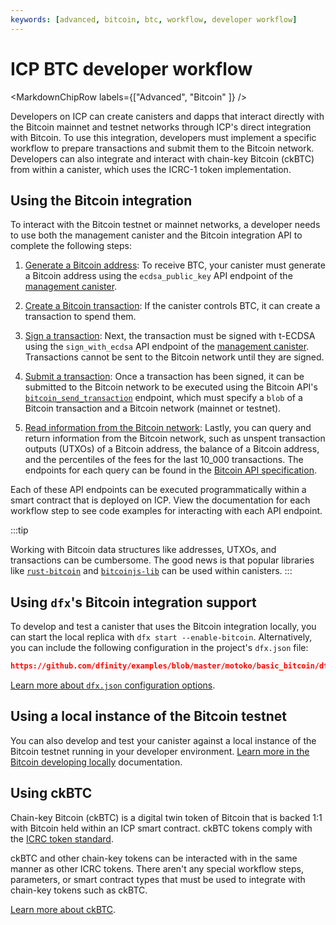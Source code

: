 ```yaml
---
keywords: [advanced, bitcoin, btc, workflow, developer workflow]
---
```



# ICP BTC developer workflow

<MarkdownChipRow labels={["Advanced", "Bitcoin" ]} />

Developers on ICP can create canisters and dapps that interact directly with the Bitcoin mainnet and testnet networks through ICP's direct integration with Bitcoin. To use this integration, developers must implement a specific workflow to prepare transactions and submit them to the Bitcoin network. Developers can also integrate and interact with chain-key Bitcoin (ckBTC) from within a canister, which uses the ICRC-1 token implementation.

## Using the Bitcoin integration

To interact with the Bitcoin testnet or mainnet networks, a developer needs to use both the management canister and the Bitcoin integration API to complete the following steps:

1. [Generate a Bitcoin address](generate-addresses.mdx): To receive BTC, your canister must generate a Bitcoin address using the `ecdsa_public_key` API endpoint of the [management canister](/docs/references/system-canisters/management-canister#signing-and-submitting-bitcoin-transactions).

2. [Create a Bitcoin transaction](./create-transactions.mdx): If the canister controls BTC, it can create a transaction to spend them.

3. [Sign a transaction](./sign-transactions.mdx): Next, the transaction must be signed with t-ECDSA using the `sign_with_ecdsa` API endpoint of the [management canister](/docs/references/system-canisters/management-canister#signing-and-submitting-bitcoin-transactions). Transactions cannot be sent to the Bitcoin network until they are signed.

4. [Submit a transaction](./submit-transactions.mdx): Once a transaction has been signed, it can be submitted to the Bitcoin network to be executed using the Bitcoin API's [`bitcoin_send_transaction`](https://github.com/dfinity/bitcoin-canister/blob/master/INTERFACE_SPECIFICATION.md#bitcoin_send_transaction) endpoint, which must specify a `blob` of a Bitcoin transaction and a Bitcoin network (mainnet or testnet).

5. [Read information from the Bitcoin network](read-state.mdx): Lastly, you can query and return information from the Bitcoin network, such as unspent transaction outputs (UTXOs) of a Bitcoin address, the balance of a Bitcoin address, and the percentiles of the fees for the last 10_000 transactions. The endpoints for each query can be found in the [Bitcoin API specification](https://github.com/dfinity/bitcoin-canister/blob/master/INTERFACE_SPECIFICATION.md).

Each of these API endpoints can be executed programmatically within a smart contract that is deployed on ICP. View the documentation for each workflow step to see code examples for interacting with each API endpoint.

:::tip

Working with Bitcoin data structures like addresses, UTXOs, and transactions can be cumbersome. The good news is that popular libraries like [`rust-bitcoin`](https://github.com/rust-bitcoin/rust-bitcoin) and [`bitcoinjs-lib`](https://github.com/bitcoinjs/bitcoinjs-lib) can be used within canisters.
:::

## Using `dfx`'s Bitcoin integration support

To develop and test a canister that uses the Bitcoin integration locally, you can start the local replica with `dfx start --enable-bitcoin`. Alternatively, you can include the following configuration in the project's `dfx.json` file:

```json reference
https://github.com/dfinity/examples/blob/master/motoko/basic_bitcoin/dfx.json#L9-L16
```

[Learn more about `dfx.json` configuration options](https://internetcomputer.org/docs/building-apps/developer-tools/dfx-json-reference).

## Using a local instance of the Bitcoin testnet

You can also develop and test your canister against a local instance of the Bitcoin testnet running in your developer environment. [Learn more in the Bitcoin developing locally](local-development.mdx) documentation.

## Using ckBTC

Chain-key Bitcoin (ckBTC) is a digital twin token of Bitcoin that is backed 1:1 with Bitcoin held within an ICP smart contract. ckBTC tokens comply with the [ICRC token standard](/docs/defi/chain-key-tokens/ckbtc/overview).

ckBTC and other chain-key tokens can be interacted with in the same manner as other ICRC tokens. There aren't any special workflow steps, parameters, or smart contract types that must be used to integrate with chain-key tokens such as ckBTC.

[Learn more about ckBTC](/docs/defi/chain-key-tokens/ckbtc/overview).
